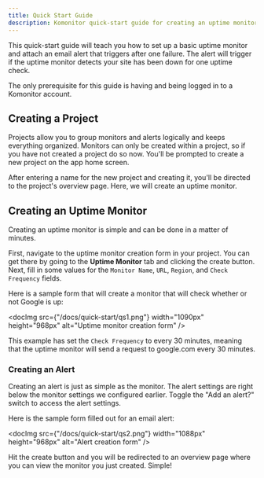 ```yaml
---
title: Quick Start Guide
description: Komonitor quick-start guide for creating an uptime monitor and email alert for new users.
---
```


This quick-start guide will teach you how to set up a basic uptime monitor and
attach an email alert that triggers after one failure. The alert will trigger if the
uptime monitor detects your site has been down for one uptime check.

The only prerequisite for this guide is having and being logged in to a Komonitor account.

## Creating a Project

Projects allow you to group monitors and alerts logically and keeps everything organized. Monitors can only be created within a project, so if you have not
created a project do so now. You'll be prompted to create a new project on the app home screen.

After entering a name for the new project and creating it, you'll be directed to the project's overview page. Here, we will create an uptime monitor.

## Creating an Uptime Monitor

Creating an uptime monitor is simple and can be done in a matter of minutes.

First, navigate to the uptime monitor creation form in your project. You can get there by going to the **Uptime Monitor** tab and clicking the create button.
Next, fill in some values for the `Monitor Name`, `URL`, `Region`, and `Check Frequency` fields.

Here is a sample form that will create a monitor that will check whether or not Google is up:

<docImg
  src={"/docs/quick-start/qs1.png"}
  width="1090px"
  height="968px"
  alt="Uptime monitor creation form"
/>

This example has set the `Check Frequency` to every 30 minutes, meaning that the uptime monitor will send a request to google.com every 30 minutes.

### Creating an Alert

Creating an alert is just as simple as the monitor. The alert settings are right below the monitor settings we configured earlier.
Toggle the "Add an alert?" switch to access the alert settings.

Here is the sample form filled out for an email alert:

<docImg
  src={"/docs/quick-start/qs2.png"}
  width="1088px"
  height="968px"
  alt="Alert creation form"
/>

Hit the create button and you will be redirected to an overview page where you can view the monitor you just created. Simple!
